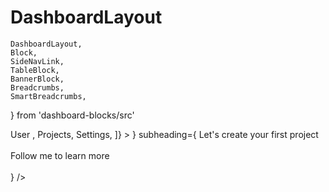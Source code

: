 # DashboardLayout

    DashboardLayout,
    Block,
    SideNavLink,
    TableBlock,
    BannerBlock,
    Breadcrumbs,
    SmartBreadcrumbs,
} from 'dashboard-blocks/src'

<!-- {/* bg='rgba(0,0,0,0.02)' */} -->

<Playground iframe>
    <DashboardLayout
        bg='gray.50'
        p='20px'
        pb='100px'
        sideNavItems={[
            <SideNavLink href='/docs/components/DashboardLayout'>
                User
            </SideNavLink>,
            <SideNavLink href=''>Projects</SideNavLink>,
            <SideNavLink href=''>Settings</SideNavLink>,
        ]}
    >
        <SmartBreadcrumbs />
        <BannerBlock
            heading='Setup Dashboard Blocks'
            image={<Image h='160px' src='/3946760.svg' />}
            subheading={
                <Box>
                    Let's create your first project<br></br> Follow me to learn more
                    <br></br>
                </Box>
            }
        />
        <Stack spacing='6' direction='row'>
            <Block w='100%' />
            <Block w='100%' />
        </Stack>
        <TableBlock
            fontSize='16px'
            head={['Name', 'Surname', 'Age']}
            rows={[
                ['Name', 'Surname', '23'],
                ['John', 'Surname', '21'],
                ['Jim', 'Surname', '23'],
            ]}
        />
        <Block w='100%' />
    </DashboardLayout>
</Playground>
